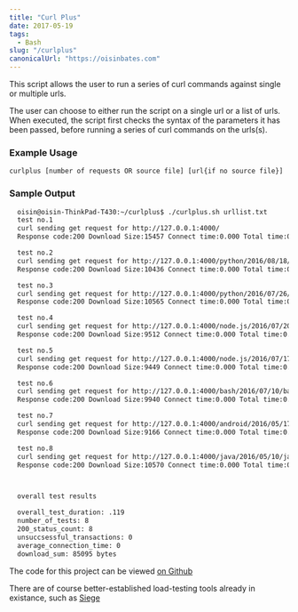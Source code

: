 ```yaml
---
title: "Curl Plus"
date: 2017-05-19
tags:
  - Bash
slug: "/curlplus"
canonicalUrl: "https://oisinbates.com"
---
```


This script allows the user to run a series of curl commands against single or multiple urls.

The user can choose to either run the script on a single url or a list of urls. When executed, the script first checks the syntax of the parameters it has been passed, before running a series of curl commands on the urls(s).


### Example Usage
`curlplus [number of requests OR source file] [url{if no source file}]`


### Sample Output
```txt
  oisin@oisin-ThinkPad-T430:~/curlplus$ ./curlplus.sh urllist.txt 
  test no.1 
  curl sending get request for http://127.0.0.1:4000/ 
  Response code:200 Download Size:15457 Connect time:0.000 Total time:0.002

  test no.2 
  curl sending get request for http://127.0.0.1:4000/python/2016/08/18/collating-and-graphing-olympic-data-with-pandas-and-bokeh.html 
  Response code:200 Download Size:10436 Connect time:0.000 Total time:0.002

  test no.3 
  curl sending get request for http://127.0.0.1:4000/python/2016/07/26/james-joyce-twitter-bot.html 
  Response code:200 Download Size:10565 Connect time:0.000 Total time:0.002

  test no.4 
  curl sending get request for http://127.0.0.1:4000/node.js/2016/07/20/maintaining-state-in-an-AWS-Lambda-function.html 
  Response code:200 Download Size:9512 Connect time:0.000 Total time:0.002

  test no.5 
  curl sending get request for http://127.0.0.1:4000/node.js/2016/07/17/twilio-homer-simpson-autodialer.html 
  Response code:200 Download Size:9449 Connect time:0.000 Total time:0.002

  test no.6 
  curl sending get request for http://127.0.0.1:4000/bash/2016/07/10/bash-media-project.html 
  Response code:200 Download Size:9940 Connect time:0.000 Total time:0.003

  test no.7 
  curl sending get request for http://127.0.0.1:4000/android/2016/05/17/android-college-project.html 
  Response code:200 Download Size:9166 Connect time:0.000 Total time:0.002

  test no.8 
  curl sending get request for http://127.0.0.1:4000/java/2016/05/10/java-college-project.html 
  Response code:200 Download Size:10570 Connect time:0.000 Total time:0.002



  overall test results 

  overall_test_duration: .119
  number_of_tests: 8
  200_status_count: 8
  unsuccsessful_transactions: 0
  average_connection_time: 0
  download_sum: 85095 bytes
```


The code for this project can be viewed [on Github](https://github.com/oisinBates/curlplus)

There are of course better-established load-testing tools already in existance, such as [Siege](https://www.joedog.org/siege-home/)
